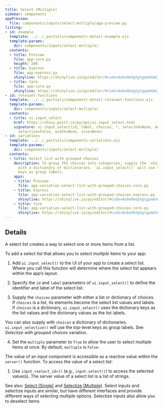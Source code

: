 ```yaml
---
title: Select (Multiple)
sidebar: components
appPreview:
  file: components/inputs/select-multiple/app-preview.py
listing:
- id: example
  template: ../../_partials/components-detail-example.ejs
  template-params:
    dir: components/inputs/select-multiple/
  contents:
  - title: Preview
    file: app-core.py
    height: 200
  - title: Express
    file: app-express.py
    shinylive: https://shinylive.io/py/editor/#code=NobwRAdghgtgpmAXAAjFADugdOgnmAGlQGMB7CAFzkqVQDMAnUmZAZwAsBLCXZTmdKQYVkDagBM4DADoRGzNlx5Y4AD3RjWrPgKEju6AK4UihzrIsQzWA8YD6rOABs4xCgApkyAMTIAPH6yXl7SYI4ubqFEPv6BEMHIoQDKzq4ipOgUnOTaAEbOpADuiFFevgFBwSChAIwAgqEooQDC7KScxHDI9aW1AEKNiWCt7Z3dA4RDNc2DLW0dXdOhAL7R5XEJMIZOWeguALwAKgyGcGuxsgCUZRcQlgACYhCSDFhUqhSyknTIAG5QTlO7kuJXiwTEFEMDHidFCIFsFCw4TSwOWoVkkzAFFw6AQKCxagoYGWAF0gA
  - title: Core
    file: app-core.py
    shinylive: https://shinylive.io/py/editor/#code=NobwRAdghgtgpmAXAAjFADugdOgnmAGlQGMB7CAFzkqVQDMAnUmZAZwAsBLCXZTmdKQYVkAQUxEG1ACZwGRAK6cAOhFUZ0AfSXIAvMiU4oAczia6AGyXSAFKuQODnLN3QKKm1nAtxiFGw4AxMgAPCH2jpHKYF4+ftFEyMFhEZEO0QDK3r4ipOgUnOSsyABG3qQA7ogJQaHhEGmOINEAjKLRKNEAwuyknMRwyG01rQBCHcjdvf2DLeOEk2AtXRNTfQNDK2AAvonJ9Y0OMAoWBeg+ugAqDApwe3WpyACU9ykNjoak7m4eVAAe-miADcoFY4NEXqonqoYRBZHQ2HIgXIbK53EQvhQfkQvKxWIUIE9qu8HAABKRwuRYf4UR7w5AgsE2ImPSJSCgKBgNOjREBoihYWI5ZnbaKw9SYPRiTA2DTaTg4pFyaEQBZgCi4dAIFDquAAnYAXSAA
- id: relevant-functions
  template: ../../_partials/components-detail-relevant-functions.ejs
  template-params:
    dir: components/inputs/select-multiple/
  contents:
  - title: ui.input_select
    href: https://shiny.posit.co/py/api/ui.input_select.html
    signature: ui.input_select(id, label, choices, *, selected=None, multiple=False,
      selectize=False, width=None, size=None)
- id: variations
  template: ../../_partials/components-variations.ejs
  template-params:
    dir: components/inputs/select-multiple/
  contents:
  - title: Select list with grouped choices
    description: To group the choices into categories, supply the `choices` argument
      with a dictionary of dictionaries. `ui.input_select()` will use the top-level
      keys as group labels.
    apps:
    - title: Preview
      file: app-variation-select-list-with-grouped-choices-core.py
    - title: Express
      file: app-variation-select-list-with-grouped-choices-express.py
      shinylive: https://shinylive.io/py/editor/#code=NobwRAdghgtgpmAXAAjFADugdOgnmAGlQGMB7CAFzkqVQDMAnUmZAZwAsBLCXZTmdKQYVkDagBM4DADoRGzNlx5Y4AD3RjWrPgKEju6AK4UihzrIsQzWA8YD6rOABs4xCgApkyAMTIAPH6yXl7SYI4ubqFEPv6BEMHIoQDKzq4ipOgUnOTaAEbOpADuiFFevgFBwSChAIwAgqEooQDC7KScxHDI9aW1AEKNiWCt7Z3dA4RDNc2DLW0dXdOhAL7R5XEJMIZOWeguALwAKgyGcGuxsgCUZRcQlgACYhCSDFhUqhSyknTIAG5QTlO7kuJXiwTEFEMDHidFCIFsFCw4TSwOWoVkkzAFFw6AQKCxagoYGWAF0gA
    - title: Core
      file: app-variation-select-list-with-grouped-choices-core.py
      shinylive: https://shinylive.io/py/editor/#code=NobwRAdghgtgpmAXAAjFADugdOgnmAGlQGMB7CAFzkqVQDMAnUmZAZwAsBLCXZTmdKQYVkAQUxEG1ACZwGRAK6cAOhFUZ0AfSXIAvMiU4oAczia6AGyXSAFKuQODnLN3QKKm1nAtxiFGw4AxMgAPCH2jpHKYF4+ftFEyMFhEZEO0QDK3r4ipOgUnOSsyABG3qQA7ogJQaHhEGmOINEAjKLRKNEAwuyknMRwyG01rQBCHcjdvf2DLeOEk2AtXRNTfQNDK2AAvonJ9Y0OMAoWBeg+ugAqDApwe3WpyACU9ykNjoak7m4eVAAe-miADcoFY4NEXqonqoYRBZHQ2HIgXIbK53EQvhQfkQvKxWIUIE9qu8HAABKRwuRYf4UR7w5AgsE2ImPSJSCgKBgNOjREBoihYWI5ZnbaKw9SYPRiTA2DTaTg4pFyaEQBZgCi4dAIFDquAAnYAXSAA
---
```


:::{#example}
:::

:::{#relevant-functions}
:::

## Details
A select list creates a way to select one or more items from a list.

To add a select list that allows you to select <em>multiple</em> items to your app:

  1. Add `ui.input_select()` to the UI of your app to create a select list. Where you call this function will determine where the select list appears within the app's layout.

  2. Specify the `id` and `label` parameters of `ui.input_select()` to define the identifier and label of the select list.

  3. Supply the `choices` parameter with either a list or dictionary of choices. If `choices` is a list, its elements become the select list values and labels. If `choices` is a dictionary, `ui.input_select()` uses the dictionary keys as the list values and the dictionary values as the list labels.

  You can also supply with `choices` a dictionary of dictionaries. `ui.input_selectize()` will use the top-level keys as group labels. See <em>Selectize with grouped choices</em> variation.

  4. Set the `multiple` parameter to `True` to allow the user to select multiple items at once. By default, `multiple` is `False`.

The value of an input component is accessible as a reactive value within the `server()` function. To access the value of a select list:

  1. Use `input.<select_id>()` (e.g., `input.select()`) to access the selected value(s). The server value of a select list is a list of strings.

See also: [Select (Single)](../select-single/index.qmd) and [Selectize (Multiple)](../selectize-multiple/index.qmd). Select inputs and selectize inputs are similar, but have different interfaces and provide different ways of selecting multiple options. Selectize inputs also allow you to deselect items.

:::{#variations}
:::
